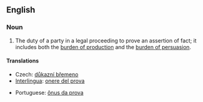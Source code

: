 ==English==
{{wikipedia}}
===Noun===
{{en-noun|sg=[[burden]] [[of]] [[proof]]|burdens of proof}}

# {{law}} The duty of a party in a legal proceeding to prove an assertion of fact; it includes both the [[burden of production]] and the [[burden of persuasion]].

====Translations====
{{trans-top|duty of a party in a legal proceeding}}
* Czech: [[důkazní břemeno]] {{n}}
* [[Interlingua]]: [[onere del prova]]
{{trans-mid}}
* Portuguese: [[ônus da prova]] {{m}}
{{trans-bottom}}